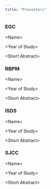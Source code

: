 ---
title: "Presenters"
---

### EGC

\<Name\>

\<Year of Study\>

\<Short Abstract\>

### RBPM

\<Name\>

\<Year of Study\>

\<Short Abstract\>

### ISDS

\<Name\>

\<Year of Study\>

\<Short Abstract\>

### SJCC

\<Name\>

\<Year of Study\>

\<Short Abstract\>

### 
